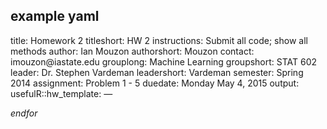 example yaml
---
title: Homework 2
titleshort: HW 2
instructions: Submit all code; show all methods
author: Ian Mouzon
authorshort: Mouzon
contact: imouzon@iastate.edu
grouplong: Machine Learning
groupshort: STAT 602
leader: Dr. Stephen Vardeman
leadershort: Vardeman
semester: Spring 2014
assignment: Problem 1 - 5
duedate: Monday May 4, 2015
output:
  usefulR::hw_template:
---

\PassOptionsToPackage{xcolor}{usenames,dvipsnames,svgnames,table}
\documentclass[10pt]{report}
\usepackage[T1]{fontenc}
\usepackage{lmodern}
\usepackage{pdfcolmk}
\usepackage{multirow}
\usepackage{graphicx}
\usepackage{pifont}
\usepackage{amsmath,amsfonts,amsthm,amssymb}
\usepackage{setspace}
\usepackage{Tabbing}
\usepackage{etoolbox}
\usepackage{fancyhdr}
\usepackage{lastpage}
\usepackage{listings}
\usepackage{extramarks}
\usepackage{enumerate}
\usepackage{soul,color}
\usepackage{graphicx,float,wrapfig}
\usepackage{amsmath,amssymb,rotating}
\usepackage{epsfig}
\usepackage{color}
\usepackage{hyperref}
\usepackage{animate}
\usepackage{array}
\usepackage{graphics, color}
\usepackage{graphicx}
\usepackage{epsfig}
\usepackage{setspace}
\usepackage{verbatim}
\usepackage[margin=1.0in]{geometry}
\usepackage{tikz}
\usepackage{mdframed}
\usepackage{clrscode3e}
\usepackage{formalHW}
%\usepackage[$author$]{formatHW}
\usepackage{fancyquote}
\usepackage{fancyenvironments}
\usepackage{mymathmacros}
\usepackage{algorithm}
\usepackage[noend]{algpseudocode}
\usepackage{pgfplots}

%set up fancy page header
\pagestyle{fancy}
$if(contact)$
   \lhead{$contact$}
$endif$
$if(contact)$
   \lhead{$authorshort$}
$endif$
   \chead{
   $groupshort$\ 
   (
   $if(leadershort)$
   $leadershort$,\ 
   $endif$
   $if(semester)$
   $semester$
   $endif$
   ): 
   $titleshort$}  
   \rhead{\firstxmark}
   \lfoot{\lastxmark}
   \cfoot{}
   \rfoot{Page\ \thepage\ of\ \pageref{LastPage}}
   \renewcommand\headrulewidth{0.4pt}
   \renewcommand\footrulewidth{0.4pt}

% pandoc syntax highlighting
$if(highlighting-macros)$
$highlighting-macros$
$endif$

$for(header-includes)$
$header-includes$
$endfor$

\begin{document}

\thispagestyle{empty}%
\begin{center}%
    \renewcommand{\arraystretch}{1.5}%
    \begin{tabular}{c}%
       \Large{$groupshort$: $grouplong$}\\
       $title$\\
       $if(semester)$$semester$,$endif$ $if(leader)$$leader$$endif$ \\
    \end{tabular}
\end{center}

\begin{center}
 \renewcommand{\arraystretch}{1.5}
 \begin{tabular*}{0.65\textwidth}{r@{:\hspace{.3cm}}l}
    \hline
    if($author$)$ Name& $author$\\$endif$
    if($contact$) email& $contact$\\$endif$
    if($instructions$) Instructions& $instructions$\\$endif$
    if($assignment$) Assignment& $assignment$\\$endif$
    if($duedate$) Due Date&  $duedate$\\$endif$
    \hline
 \end{tabular*}
\end{center}

$body$

\end{document}
